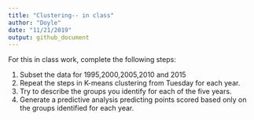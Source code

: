 ```yaml
---
title: "Clustering-- in class"
author: "Doyle"
date: "11/21/2019"
output: github_document
---
```




For this in class work, complete the following steps:

1. Subset the data for 1995,2000,2005,2010 and 2015
1. Repeat the steps in K-means clustering from Tuesday for each year.
1. Try to describe the groups you identify for each of the five years. 
1. Generate a predictive analysis predicting points scored based only on the groups identified for each year.